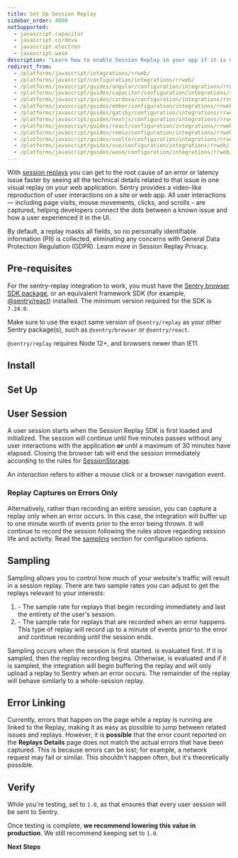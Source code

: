 ```yaml
---
title: Set Up Session Replay
sidebar_order: 4000
notSupported:
  - javascript.capacitor
  - javascript.cordova
  - javascript.electron
  - javascript.wasm
description: "Learn how to enable Session Replay in your app if it is not already set up."
redirect_from:
  - /platforms/javascript/integrations/rrweb/
  - /platforms/javascript/configuration/integrations/rrweb/
  - /platforms/javascript/guides/angular/configuration/integrations/rrweb/
  - /platforms/javascript/guides/capacitor/configuration/integrations/rrweb/
  - /platforms/javascript/guides/cordova/configuration/integrations/rrweb/
  - /platforms/javascript/guides/ember/configuration/integrations/rrweb/
  - /platforms/javascript/guides/gatsby/configuration/integrations/rrweb/
  - /platforms/javascript/guides/nextjs/configuration/integrations/rrweb/
  - /platforms/javascript/guides/react/configuration/integrations/rrweb/
  - /platforms/javascript/guides/remix/configuration/integrations/rrweb/
  - /platforms/javascript/guides/svelte/configuration/integrations/rrweb/
  - /platforms/javascript/guides/vue/configuration/integrations/rrweb/
  - /platforms/javascript/guides/wasm/configuration/integrations/rrweb/
---
```


<Include name="beta-note-session-replay.mdx" />

With [session replays](/product/session-replay/) you can get to the root cause of an error or latency issue faster by seeing all the technical details related to that issue in one visual replay on your web application. Sentry provides a video-like reproduction of user interactions on a site or web app. All user interactions — including page visits, mouse movements, clicks, and scrolls - are captured, helping developers connect the dots between a known issue and how a user experienced it in the UI.

By default, a replay masks all fields, so no personally identifiable information (PII) is collected, eliminating any concerns with General Data Protection Regulation (GDPR). Learn more in <PlatformLink to="/session-replay/privacy">Session Replay Privacy</PlatformLink>.

## Pre-requisites

For the sentry-replay integration to work, you must have the [Sentry browser SDK package](https://www.npmjs.com/package/@sentry/browser), or an equivalent framework SDK (for example, [@sentry/react](https://www.npmjs.com/package/@sentry/react)) installed. The minimum version required for the SDK is `7.24.0`.

Make sure to use the exact same version of `@sentry/replay` as your other Sentry package(s), such as `@sentry/browser` or `@sentry/react`.

`@sentry/replay` requires Node 12+, and browsers newer than IE11.

## Install

<PlatformContent includePath="session-replay/install" />

## Set Up

<PlatformContent includePath="session-replay/setup" />

## User Session

A user session starts when the Session Replay SDK is first loaded and initialized. The session will continue until five minutes passes without any user interactions with the application **or** until a maximum of 30 minutes have elapsed. Closing the browser tab will end the session immediately according to the rules for [SessionStorage](https://developer.mozilla.org/en-US/docs/Web/API/Window/sessionStorage).

<Note>

An _interaction_ refers to either a mouse click or a browser navigation event.

</Note>

### Replay Captures on Errors Only

Alternatively, rather than recording an entire session, you can capture a replay only when an error occurs. In this case, the integration will buffer up to one minute worth of events prior to the error being thrown. It will continue to record the session following the rules above regarding session life and activity. Read the [sampling](#sampling) section for configuration options.

## Sampling

Sampling allows you to control how much of your website's traffic will result in a session replay. There are two sample rates you can adjust to get the replays relevant to your interests:

1. <PlatformIdentifier name="replays-session-sample-rate" /> - The sample rate for replays that begin recording immediately and last the entirety of the user's session.
2. <PlatformIdentifier name="replays-on-error-sample-rate" /> - The sample rate for replays that are recorded when an error happens. This type of replay will record up to a minute of events prior to the error and continue recording until the session ends.

Sampling occurs when the session is first started. <PlatformIdentifier name="replays-session-sample-rate" /> is evaluated first. If it is sampled, then the replay recording begins. Otherwise, <PlatformIdentifier name="replays-on-error-sample-rate" /> is evaluated and if it is sampled, the integration will begin buffering the replay and will only upload a replay to Sentry when an error occurs. The remainder of the replay will behave similarly to a whole-session replay.

## Error Linking

Currently, errors that happen on the page while a replay is running are linked to the Replay, making it as easy as possible to jump between related issues and replays. However, it is **possible** that the error count reported on the **Replays Details** page does not match the actual errors that have been captured. This is because errors can be lost; for example, a network request may fail or similar. This shouldn't happen often, but it's theoretically possible.

## Verify

While you're testing, set <PlatformIdentifier name="replays-session-sample-rate" /> to `1.0`, as that ensures that every user session will be sent to Sentry.

Once testing is complete, **we recommend lowering this value in production**. We still recommend keeping <PlatformIdentifier name="replays-on-error-sample-rate" /> set to `1.0`.

**Next Steps**

<PageGrid />
